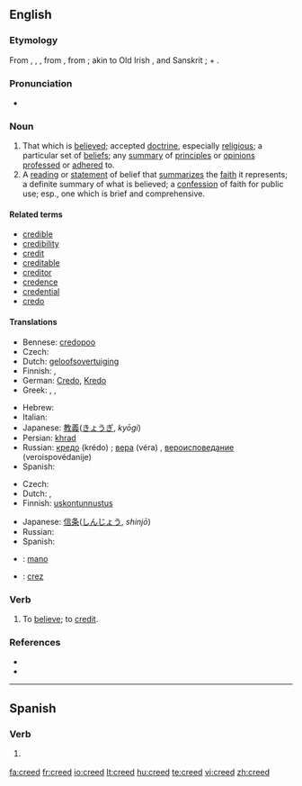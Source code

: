 ==English==
{{wikipedia|dab=creed (disambiguation)|mul=Creed}}

===Etymology===
From {{etyl|ang}} {{term|credo|lang=ang}}, {{term|crede}}, {{etyl|ang}} {{term|creda}}, from {{etyl|la}} {{term|credo|lang=la||I believe}}, from {{term|credere||to believe}}; akin to Old Irish {{term|cretin|lang=sga||I believe}}, and Sanskrit {{term|रद्दध्मि|tr=raddadhmi|sc=Deva}}; {{term|crat||trust}} + {{term|dh||to put}}.

===Pronunciation===
* {{rhymes|iːd}}

===Noun===
{{en-noun}}

# That which is [[believe]]d; accepted [[doctrine]], especially [[religious]]; a particular set of [[belief]]s; any [[summary]] of [[principle]]s or [[opinion]]s [[profess]]ed or [[adhere]]d to.
# A [[reading]] or [[statement]] of belief that [[summarize]]s the [[faith]] it represents; a definite summary of what is believed; a [[confession]] of faith for public use; esp., one which is brief and comprehensive.

====Related terms====
* [[credible]]
* [[credibility]]
* [[credit]]
* [[creditable]]
* [[creditor]]
* [[credence]]
* [[credential]]
* [[credo]]

====Translations====
{{trans-top|that which is believed}}
* Bennese: [[credopoo]] {{m}}
* Czech: {{t-|cs|vyznání|n}}
* Dutch: [[geloofsovertuiging]] {{f}}
* Finnish: {{t+|fi|usko}}, {{t|fi|oppi}}
* German: [[Credo]], [[Kredo]] {{n}}
* Greek: {{t+|el|δόγμα|n|tr=dógma|sc=Grek}}, {{t+|el|πίστη|f|tr=pisti|sc=Grek}}, {{t+|el|πιστεύω|n|tr=pistevo|sc=Grek}}
{{trans-mid}}
* Hebrew: {{t|he|דת|alt=דָּת|tr=dat|sc=Hebr}}
* Italian: {{t-|it|credo|m}}
* Japanese: [[教義]]([[きょうぎ]], ''kyōgi'')
* Persian: [[khrad]] {{m}}
* Russian: [[кредо]] (krédo) {{n}}; [[вера]] (véra) {{f}}, [[вероисповедание]] (veroispovédanije) {{n}} {{italbrac|religion}}
* Spanish: {{t-|es|credo|m}}
{{trans-bottom}}

{{trans-top|reading or statement of belief that summarizes the faith it represents}}
* Czech: {{t-|cs|krédo|n}}
* Dutch: {{t-|nl|geloofsbelijdenis|f}}, {{t-|nl|credo|n}}
* Finnish: [[uskontunnustus]]
{{trans-mid}}
* Japanese: [[信条]]([[しんじょう]], ''shinjō'')
* Russian: {{t+|ru|кредо|n|tr=krédo|sc=Cyrl}}
* Spanish: {{t-|es|credo|m}}
{{trans-bottom}}

{{checktrans-top}}
* {{ttbc|Maori}}: [[mano]]
{{trans-mid}}
* {{ttbc|Romanian}}: [[crez]] {{n}}
{{trans-bottom}}

===Verb===
{{en-verb}}

# To [[believe]]; to [[credit]].

===References===
* {{R:Webster 1913}}
* {{R:Century 1911}}

----

==Spanish==

===Verb===
{{es-verb-form|creer}}

# {{Spain}} {{es-verb form of|ending=er|mood=imperative|sense=affirmative|pers=2|formal=no|number=plural|creer}}

{{esbot:conjugation}}

[[fa:creed]]
[[fr:creed]]
[[io:creed]]
[[lt:creed]]
[[hu:creed]]
[[te:creed]]
[[vi:creed]]
[[zh:creed]]